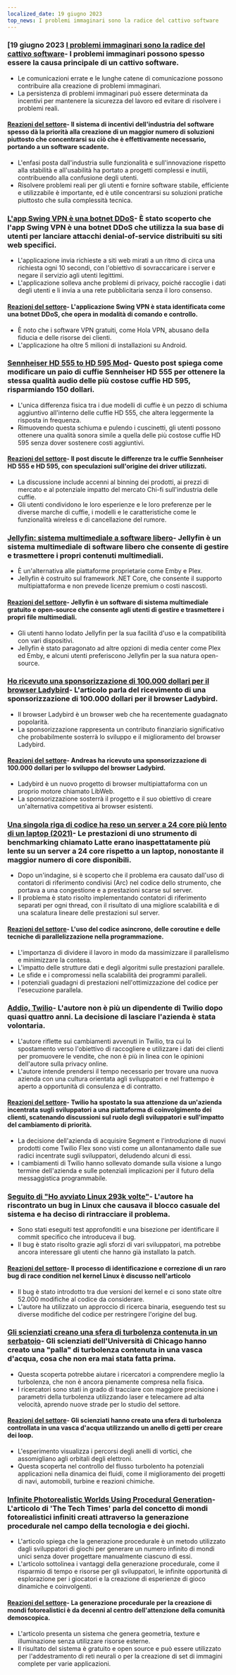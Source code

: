```yaml
---
localized_date: 19 giugno 2023
top_news: I problemi immaginari sono la radice del cattivo software
---
```




<CallToAction />

<Steps>

### [19 giugno 2023 [I problemi immaginari sono la radice del cattivo software](https://cerebralab.com/Imaginary_Problems_Are_the_Root_of_Bad_Software)- I problemi immaginari possono spesso essere la causa principale di un cattivo software.

- Le comunicazioni errate e le lunghe catene di comunicazione possono contribuire alla creazione di problemi immaginari.
- La persistenza di problemi immaginari può essere determinata da incentivi per mantenere la sicurezza del lavoro ed evitare di risolvere i problemi reali.

#### [Reazioni del settore](http://news.ycombinator.com/item?id=36380711)- Il sistema di incentivi dell'industria del software spesso dà la priorità alla creazione di un maggior numero di soluzioni piuttosto che concentrarsi su ciò che è effettivamente necessario, portando a un software scadente.

- L'enfasi posta dall'industria sulle funzionalità e sull'innovazione rispetto alla stabilità e all'usabilità ha portato a progetti complessi e inutili, contribuendo alla confusione degli utenti.
- Risolvere problemi reali per gli utenti e fornire software stabile, efficiente e utilizzabile è importante, ed è utile concentrarsi su soluzioni pratiche piuttosto che sulla complessità tecnica.

### [L'app Swing VPN è una botnet DDoS](https://lecromee.github.io/posts/swing_vpn_ddosing_sites/)- È stato scoperto che l'app Swing VPN è una botnet DDoS che utilizza la sua base di utenti per lanciare attacchi denial-of-service distribuiti su siti web specifici.

- L'applicazione invia richieste a siti web mirati a un ritmo di circa una richiesta ogni 10 secondi, con l'obiettivo di sovraccaricare i server e negare il servizio agli utenti legittimi.
- L'applicazione solleva anche problemi di privacy, poiché raccoglie i dati degli utenti e li invia a una rete pubblicitaria senza il loro consenso.

#### [Reazioni del settore](http://news.ycombinator.com/item?id=36382700)- L'applicazione Swing VPN è stata identificata come una botnet DDoS, che opera in modalità di comando e controllo.

- È noto che i software VPN gratuiti, come Hola VPN, abusano della fiducia e delle risorse dei clienti.
- L'applicazione ha oltre 5 milioni di installazioni su Android.

### [Sennheiser HD 555 to HD 595 Mod](http://mikebeauchamp.com/misc/sennheiser-hd-555-to-hd-595-mod/)- Questo post spiega come modificare un paio di cuffie Sennheiser HD 555 per ottenere la stessa qualità audio delle più costose cuffie HD 595, risparmiando 150 dollari.

- L'unica differenza fisica tra i due modelli di cuffie è un pezzo di schiuma aggiuntivo all'interno delle cuffie HD 555, che altera leggermente la risposta in frequenza.
- Rimuovendo questa schiuma e pulendo i cuscinetti, gli utenti possono ottenere una qualità sonora simile a quella delle più costose cuffie HD 595 senza dover sostenere costi aggiuntivi.

#### [Reazioni del settore](http://news.ycombinator.com/item?id=36377875)- Il post discute le differenze tra le cuffie Sennheiser HD 555 e HD 595, con speculazioni sull'origine dei driver utilizzati.

- La discussione include accenni al binning dei prodotti, ai prezzi di mercato e al potenziale impatto del mercato Chi-fi sull'industria delle cuffie.
- Gli utenti condividono le loro esperienze e le loro preferenze per le diverse marche di cuffie, i modelli e le caratteristiche come le funzionalità wireless e di cancellazione del rumore.

### [Jellyfin: sistema multimediale a software libero](https://github.com/jellyfin/jellyfin)- Jellyfin è un sistema multimediale di software libero che consente di gestire e trasmettere i propri contenuti multimediali.

- È un'alternativa alle piattaforme proprietarie come Emby e Plex.
- Jellyfin è costruito sul framework .NET Core, che consente il supporto multipiattaforma e non prevede licenze premium o costi nascosti.

#### [Reazioni del settore](http://news.ycombinator.com/item?id=36378689)- Jellyfin è un software di sistema multimediale gratuito e open-source che consente agli utenti di gestire e trasmettere i propri file multimediali.

- Gli utenti hanno lodato Jellyfin per la sua facilità d'uso e la compatibilità con vari dispositivi.
- Jellyfin è stato paragonato ad altre opzioni di media center come Plex ed Emby, e alcuni utenti preferiscono Jellyfin per la sua natura open-source.

### [Ho ricevuto una sponsorizzazione di 100.000 dollari per il browser Ladybird](https://twitter.com/awesomekling/status/1670298370550779905)- L'articolo parla del ricevimento di una sponsorizzazione di 100.000 dollari per il browser Ladybird.

- Il browser Ladybird è un browser web che ha recentemente guadagnato popolarità.
- La sponsorizzazione rappresenta un contributo finanziario significativo che probabilmente sosterrà lo sviluppo e il miglioramento del browser Ladybird.

#### [Reazioni del settore](http://news.ycombinator.com/item?id=36377805)- Andreas ha ricevuto una sponsorizzazione di 100.000 dollari per lo sviluppo del browser Ladybird.

- Ladybird è un nuovo progetto di browser multipiattaforma con un proprio motore chiamato LibWeb.
- La sponsorizzazione sosterrà il progetto e il suo obiettivo di creare un'alternativa competitiva ai browser esistenti.

### [Una singola riga di codice ha reso un server a 24 core più lento di un laptop (2021)](https://pkolaczk.github.io/server-slower-than-a-laptop/)- Le prestazioni di uno strumento di benchmarking chiamato Latte erano inaspettatamente più lente su un server a 24 core rispetto a un laptop, nonostante il maggior numero di core disponibili.

- Dopo un'indagine, si è scoperto che il problema era causato dall'uso di contatori di riferimento condivisi (Arc) nel codice dello strumento, che portava a una congestione e a prestazioni scarse sul server.
- Il problema è stato risolto implementando contatori di riferimento separati per ogni thread, con il risultato di una migliore scalabilità e di una scalatura lineare delle prestazioni sul server.

#### [Reazioni del settore](http://news.ycombinator.com/item?id=36376669)- L'uso del codice asincrono, delle coroutine e delle tecniche di parallelizzazione nella programmazione.

- L'importanza di dividere il lavoro in modo da massimizzare il parallelismo e minimizzare la contesa.
- L'impatto delle strutture dati e degli algoritmi sulle prestazioni parallele.
- Le sfide e i compromessi nella scalabilità dei programmi paralleli.
- I potenziali guadagni di prestazioni nell'ottimizzazione del codice per l'esecuzione parallela.

### [Addio, Twilio](https://blog.miguelgrinberg.com/post/goodbye-twilio)- L'autore non è più un dipendente di Twilio dopo quasi quattro anni. La decisione di lasciare l'azienda è stata volontaria.

- L'autore riflette sui cambiamenti avvenuti in Twilio, tra cui lo spostamento verso l'obiettivo di raccogliere e utilizzare i dati dei clienti per promuovere le vendite, che non è più in linea con le opinioni dell'autore sulla privacy online.
- L'autore intende prendersi il tempo necessario per trovare una nuova azienda con una cultura orientata agli sviluppatori e nel frattempo è aperto a opportunità di consulenza e di contratto.

#### [Reazioni del settore](http://news.ycombinator.com/item?id=36382361)- Twilio ha spostato la sua attenzione da un'azienda incentrata sugli sviluppatori a una piattaforma di coinvolgimento dei clienti, scatenando discussioni sul ruolo degli sviluppatori e sull'impatto del cambiamento di priorità.

- La decisione dell'azienda di acquisire Segment e l'introduzione di nuovi prodotti come Twilio Flex sono visti come un allontanamento dalle sue radici incentrate sugli sviluppatori, deludendo alcuni di essi.
- I cambiamenti di Twilio hanno sollevato domande sulla visione a lungo termine dell'azienda e sulle potenziali implicazioni per il futuro della messaggistica programmabile.

### [Seguito di "Ho avviato Linux 293k volte"](https://rwmj.wordpress.com/2023/06/18/follow-up-to-i-booted-linux-292612-times/)- L'autore ha riscontrato un bug in Linux che causava il blocco casuale del sistema e ha deciso di rintracciare il problema.

- Sono stati eseguiti test approfonditi e una bisezione per identificare il commit specifico che introduceva il bug.
- Il bug è stato risolto grazie agli sforzi di vari sviluppatori, ma potrebbe ancora interessare gli utenti che hanno già installato la patch.

#### [Reazioni del settore](http://news.ycombinator.com/item?id=36379615)- Il processo di identificazione e correzione di un raro bug di race condition nel kernel Linux è discusso nell'articolo

- Il bug è stato introdotto tra due versioni del kernel e ci sono state oltre 52.000 modifiche al codice da considerare.
- L'autore ha utilizzato un approccio di ricerca binaria, eseguendo test su diverse modifiche del codice per restringere l'origine del bug.

### [Gli scienziati creano una sfera di turbolenza contenuta in un serbatoio](https://news.uchicago.edu/story/tempest-teacup-uchicago-physicists-make-breakthrough-creating-turbulence)- Gli scienziati dell'Università di Chicago hanno creato una "palla" di turbolenza contenuta in una vasca d'acqua, cosa che non era mai stata fatta prima.

- Questa scoperta potrebbe aiutare i ricercatori a comprendere meglio la turbolenza, che non è ancora pienamente compresa nella fisica.
- I ricercatori sono stati in grado di tracciare con maggiore precisione i parametri della turbolenza utilizzando laser e telecamere ad alta velocità, aprendo nuove strade per lo studio del settore.

#### [Reazioni del settore](http://news.ycombinator.com/item?id=36376875)- Gli scienziati hanno creato una sfera di turbolenza controllata in una vasca d'acqua utilizzando un anello di getti per creare dei loop.

- L'esperimento visualizza i percorsi degli anelli di vortici, che assomigliano agli orbitali degli elettroni.
- Questa scoperta nel controllo del flusso turbolento ha potenziali applicazioni nella dinamica dei fluidi, come il miglioramento dei progetti di navi, automobili, turbine e reazioni chimiche.

### [Infinite Photorealistic Worlds Using Procedural Generation](https://arxiv.org/abs/2306.09310)- L'articolo di 'The Tech Times' parla del concetto di mondi fotorealistici infiniti creati attraverso la generazione procedurale nel campo della tecnologia e dei giochi.

- L'articolo spiega che la generazione procedurale è un metodo utilizzato dagli sviluppatori di giochi per generare un numero infinito di mondi unici senza dover progettare manualmente ciascuno di essi.
- L'articolo sottolinea i vantaggi della generazione procedurale, come il risparmio di tempo e risorse per gli sviluppatori, le infinite opportunità di esplorazione per i giocatori e la creazione di esperienze di gioco dinamiche e coinvolgenti.

#### [Reazioni del settore](http://news.ycombinator.com/item?id=36376071)- La generazione procedurale per la creazione di mondi fotorealistici è da decenni al centro dell'attenzione della comunità demoscopica.

- L'articolo presenta un sistema che genera geometria, texture e illuminazione senza utilizzare risorse esterne.
- Il risultato del sistema è gratuito e open source e può essere utilizzato per l'addestramento di reti neurali o per la creazione di set di immagini complete per varie applicazioni.

</Steps>
